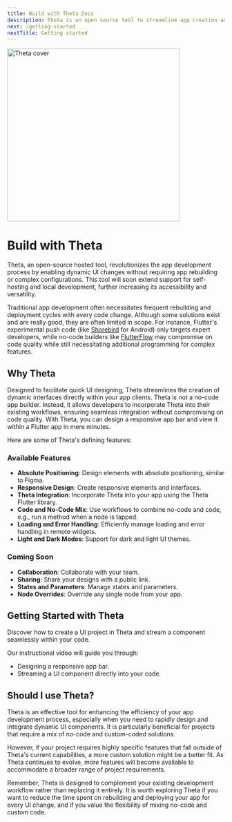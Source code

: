 ```yaml
---
title: Build with Theta Docs
description: Theta is an open source tool to streamline app creation and testing with dynamic UIs, without the need for rebuilding.
next: /getting-started
nextTitle: Getting started
---
```


<img src="https://fftefqqvfkkewuokofds.supabase.co/storage/v1/object/public/theta-assets/logos/Theta_extended_negative.svg" width="400" alt="Theta cover"/>

# Build with Theta

Theta, an open-source hosted tool, revolutionizes the app development process by enabling dynamic UI changes without requiring app rebuilding or complex configurations. This tool will soon extend support for self-hosting and local development, further increasing its accessibility and versatility.

Traditional app development often necessitates frequent rebuilding and deployment cycles with every code change. Although some solutions exist and are really good, they are often limited in scope. For instance, Flutter's experimental push code (like [Shorebird](https://shorebird.dev) for Android) only targets expert developers, while no-code builders like [FlutterFlow](https://flutterflow.io) may compromise on code quality while still necessitating additional programming for complex features.

## Why Theta

Designed to facilitate quick UI designing, Theta streamlines the creation of dynamic interfaces directly within your app clients. Theta is not a no-code app builder. Instead, it allows developers to incorporate Theta into their existing workflows, ensuring seamless integration without compromising on code quality. With Theta, you can design a responsive app bar and view it within a Flutter app in mere minutes.

Here are some of Theta's defining features:

### Available Features
- **Absolute Positioning**: Design elements with absolute positioning, similar to Figma.
- **Responsive Design**: Create responsive elements and interfaces.
- **Theta Integration**: Incorporate Theta into your app using the Theta Flutter library.
- **Code and No-Code Mix**: Use workflows to combine no-code and code, e.g., run a method when a node is tapped.
- **Loading and Error Handling**: Efficiently manage loading and error handling in remote widgets.
- **Light and Dark Modes**: Support for dark and light UI themes.

### Coming Soon
- **Collaboration**: Collaborate with your team.
- **Sharing**: Share your designs with a public link.
- **States and Parameters**: Manage states and parameters.
- **Node Overrides**: Override any single node from your app.

## Getting Started with Theta

Discover how to create a UI project in Theta and stream a component seamlessly within your code.

Our instructional video will guide you through:

- Designing a responsive app bar.
- Streaming a UI component directly into your code.

<YouTube id="oFed0NIqBZI" />

## Should I use Theta?

Theta is an effective tool for enhancing the efficiency of your app development process, especially when you need to rapidly design and integrate dynamic UI components. It is particularly beneficial for projects that require a mix of no-code and custom-coded solutions. 

However, if your project requires highly specific features that fall outside of Theta's current capabilities, a more custom solution might be a better fit. As Theta continues to evolve, more features will become available to accommodate a broader range of project requirements. 

Remember, Theta is designed to complement your existing development workflow rather than replacing it entirely. It is worth exploring Theta if you want to reduce the time spent on rebuilding and deploying your app for every UI change, and if you value the flexibility of mixing no-code and custom code.
